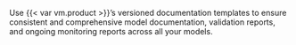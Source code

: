 Use {{< var vm.product >}}'s versioned documentation templates to ensure consistent and comprehensive model documentation, validation reports, and ongoing monitoring reports across all your models. 